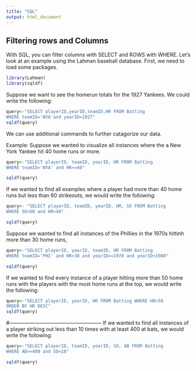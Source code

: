 ```yaml
---
title: "SQL"
output: html_document
---
```


## Filtering rows and Columns

With SQL, you can filter columns with SELECT and ROWS with WHERE. Let's look at an example using the Lahman baseball database. First, we need to load some packages. 

```r
library(Lahman)
library(sqldf)
```

Suppose we want to see the homerun totals for the 1927 Yankees. We could write the following:

```r
query<-"SELECT playerID,yearID,teamID,HR FROM Batting
WHERE teamID='NYA'and yearID=1927"
sqldf(query)
```

We can use additional commands to further catagorize our data.

Example:
Suppose we wanted to visualize all instances where the a New York Yankee hit 40 home runs or more.
```r
query<-"SELECT playerID, teamID, yearID, HR FROM Batting
WHERE teamID='NYA' and HR>=40"

sqldf(query)
```
If we wanted to find all examples where a player had more than 40 home runs but less than 60 strikeouts, we would write the following:
```r
query<- "SELECT playerID, teamID, yearID, HR, SO FROM Batting
WHERE SO<60 and HR>40"

sqldf(query)
```
Suppose we wanted to find all instances of the Phillies in the 1970s hittinh more than 30 home runs,
```r
query<-"SELECT playerID, yearID, teamID, HR FROM Batting
WHERE teamID='PHI' and HR>30 and yearID>=1970 and yearID<1980"

sqldf(query)
```

If we wanted to find every instance of a player hitting more than 50 home runs with the players with the most home runs at the top, we would write the following:
```r
query<-"SELECT playerID, yearID, HR FROM Batting WHERE HR>50
ORDER BY HR DESC"
sqldf(query)
```

#------------------------------------------------------
If we wanted to find all instances of a player striking out less than 10 times with at least 400 at bats, we would write the following:
```r
query<-"SELECT playerID, teamID, yearID, SO, AB FROM Batting
WHERE AB>=400 and SO<10"

sqldf(query)
```

